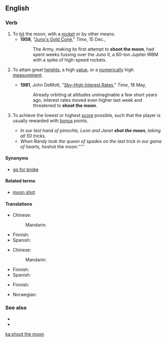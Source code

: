 ==English==

===Verb===
{{en-verb|head=[[shoot]] [[the]] [[moon]]|shoots the moon|shooting the moon|shot the moon}}

# To [[hit]] the moon, with a [[rocket]] or by other means.
#* '''1958''', "[http://www.time.com/time/magazine/article/0,9171,810741,00.html Juno's Gold Cone]," ''Time'', 15 Dec.,
#*: The Army, making its first attempt to '''shoot the moon''', had spent weeks fussing over the Juno II, a 60-ton Jupiter IRBM with a spike of high-speed rockets.
# {{label|en|figuratively|by extension}} To attain great [[height]]s, a high [[value]], or a [[numerically]] high [[measurement]].
#* '''1981''', John DeMott, "[http://www.time.com/time/magazine/article/0,9171,951682,00.html Sky-High Interest Rates]," ''Time'', 18 May,
#*: Already orbiting at altitudes unimaginable a few short years ago, interest rates moved even higher last week and threatened to '''shoot the moon'''.
# {{label|en|card games}} To achieve the lowest or highest [[score]] possible, such that the player is usually rewarded with [[bonus]] points.
#*''In our last hand of pinochle, Leon and Janet '''shot the moon''', taking all 50 tricks.''
#*''When Randy took the queen of spades on the last trick in our game of hearts, he ''shot the moon.'''''

====Synonyms====
* {{qualifier|To take a risk for great rewards}} [[go for broke]]

====Related terms====
* [[moon shot]]

====Translations====
{{trans-top|hit the moon}}
* Chinese: 
*: Mandarin: {{t-needed|cmn}}
{{trans-mid}}
* Finnish: {{t-needed|fi}}
* Spanish: {{t-needed|es}}
{{trans-bottom}}

{{trans-top|attain great heights}}
* Chinese: 
*: Mandarin: {{t-needed|cmn}}
{{trans-mid}}
* Finnish: {{t-needed|fi}}
* Spanish: {{t-needed|es}}
{{trans-bottom}}

{{trans-top|achieve the lowest or highest score possible}}
* Finnish: {{t+|fi|puhaltaa}}
{{trans-mid}}
* Norwegian: {{t|no|storeslem}}
{{trans-bottom}}

===See also===
* {{l|en|grand slam}}
* {{l|en|over the moon}}

[[ka:shoot the moon]]